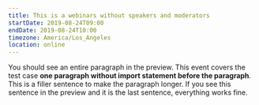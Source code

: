 ```yaml
---
title: This is a webinars without speakers and moderators
startDate: 2019-08-24T09:00
endDate: 2019-08-24T10:00
timezone: America/Los_Angeles
location: online
---
```


You should see an entire paragraph in the preview. This event covers the test
case **one paragraph without import statement before the paragraph**. This is a
filler sentence to make the paragraph longer. If you see this sentence in the
preview and it is the last sentence, everything works fine.
